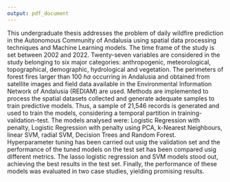 ```yaml
---
output: pdf_document
---
```


This undergraduate thesis addresses the problem of daily wildfire prediction in the Autonomous Community of Andalusia using spatial data processing techniques and Machine Learning models.  The time frame of the study is set between 2002 and 2022. Twenty-seven variables are considered in the study belonging to six major categories: anthropogenic, meteorological, topographical, demographic, hydrological and vegetation. The perimeters of forest fires larger than 100 *ha* occurring in Andalusia and obtained from satellite images and field data available in the Environmental Information Network of Andalusia (REDIAM) are used. Methods are implemented to process the spatial datasets collected and generate adequate samples to train predictive models. Thus, a sample of 21,546 records is generated and used to train the models, considering a temporal partition in training-validation-test. The models analysed were: Logistic Regression with penalty, Logistic Regression with penalty using PCA, k-Nearest Neighbours, linear SVM, radial SVM, Decision Trees and Random Forest. Hyperparameter tuning has been carried out usig the validation set and the performance of the tuned models on the test set has been compared usig different metrics. The lasso logistic regression and SVM models stood out, achieving the best results in the test set. Finally, the performance of these models was evaluated in two case studies, yielding promising results.